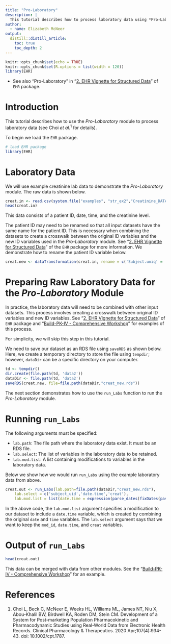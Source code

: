 ```yaml
---
title: "Pro-Laboratory"
description: |
  This tutorial describes how to process laboratory data using *Pro-Laboratory* module in the system.
author:
  - name: Elizabeth McNeer
output:
  distill::distill_article:
    toc: true
    toc_depth: 2
---
```


```r
knitr::opts_chunk$set(echo = TRUE)
knitr::opts_chunk$set(R.options = list(width = 120))
library(EHR)
```

* See also "Pro-Laboratory" in "[2. EHR Vignette for Structured Data](https://cran.r-project.org/web/packages/EHR/vignettes/ehr_vignette_02_str.html)" of `EHR` package.

# Introduction

This tutorial describes how to use the *Pro-Laboratory* module to process laboratory data (see Choi *et al.*$^{1}$ for details).

To begin we load the `EHR` package. 

```r
# load EHR package
library(EHR)
```

# Laboratory Data

We will use example creatinine lab data to demonstrate the *Pro-Laboratory* module. The raw data is shown below.

```r
creat.in <- read.csv(system.file("examples", "str_ex2","Creatinine_DATA.csv", package="EHR"))
head(creat.in)
```

This data consists of a patient ID, date, time, and the creatinine level.

The patient ID may need to be renamed so that all input datasets have the same name for the patient ID. This is necessary when combining the datasets to create a crosswalk between the original ID variables and the new ID variables used in the *Pro-Laboratory* module. See "[2. EHR Vignette for Structured Data](https://cran.r-project.org/web/packages/EHR/vignettes/ehr_vignette_02_str.html)" of the `EHR` package for more information. We demonstrate how to rename the patient ID variable below.

```r
creat.new <- dataTransformation(creat.in, rename = c('Subject.uniq' = 'subject_uid'))
```

# Preparing Raw Laboratory Data for the *Pro-Laboratory* Module

In practice, the laboratory data will need to be combined with other input datasets. This process involves creating a crosswalk between original ID variables and new ID variables. See "[2. EHR Vignette for Structured Data](https://cran.r-project.org/web/packages/EHR/vignettes/ehr_vignette_02_str.html)" of `EHR` package and "[Build-PK-IV - Comprehensive Workshop](https://choileena.github.io/Build-PK-IV-comprehensive.html)" for examples of this process.

For simplicity, we will skip this step in this tutorial.

We need to save our dataset as an RDS file using `saveRDS` as shown below. Here, we create a temporary directory to store the file using `tempdir`; however, `dataDir` can be a specific directory on your computer.

```r
td <- tempdir()
dir.create(file.path(td, 'data2'))
dataDir <- file.path(td, 'data2')
saveRDS(creat.new, file=file.path(dataDir,"creat_new.rds"))
```

The next section demonstrates how to use the `run_Labs` function to run the *Pro-Laboratory* module.

# Running `run_Labs`

The following arguments must be specified:

- `lab.path`: The file path where the laboratory data exist. It must be an RDS file.
- `lab.select`: The list of variables in the laboratory data to be retained.
- `lab.mod.list`: A list containing modifications to variables in the laboratory data.

Below we show how we would run `run_Labs` using the example laboratory data from above.

```r
creat.out <- run_Labs(lab.path=file.path(dataDir,"creat_new.rds"),
    lab.select = c('subject_uid','date.time','creat'),
    lab.mod.list = list(date.time = expression(parse_dates(fixDates(paste(date, time))))))
```

In the above code, the `lab.mod.list` argument specifies a modification to our dataset to include a `date.time` variable, which is created by combining the original `date` and `time` variables. The `lab.select` argument says that we want to keep the `mod_id`, `date.time`, and `creat` variables.

# Output of `run_Labs`

```r
head(creat.out)
```

This data can be merged with data from other modules. See the "[Build-PK-IV - Comprehensive Workshop](https://choileena.github.io/Build-PK-IV-comprehensive.html)" for an example.

# References
1. Choi L, Beck C, McNeer E, Weeks HL, Williams ML, James NT, Niu X, Abou-Khalil BW, Birdwell KA, Roden DM, Stein CM. Development of a System for Post-marketing Population Pharmacokinetic and Pharmacodynamic Studies using Real-World Data from Electronic Health Records. Clinical Pharmacology & Therapeutics. 2020 Apr;107(4):934-43. doi: 10.1002/cpt.1787.


